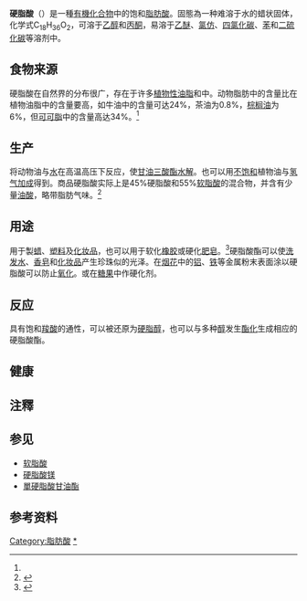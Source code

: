 {{Chembox
| Reference=<ref>{{cite book |title=[[Merck_Index|Merck Index]] |edition=11th |page=[https://archive.org/details/merckindexency00buda/page/n1508 8761] |publisher=[[Merck_&_Co.|Merck & Co., Inc]] |year=1989 |isbn=9780911910285 |editor=Susan Budavari |location=[[Rahway,_New_Jersey|Rahway, New Jersey]]}}</ref>
| ImageFile1=Stearic acid.svg
| ImageSize1=250px
| ImageFile2=Stearic-acid-3D-balls.png
| ImageSize2=250px
| ImageFile3=Stearinsäure auf Uhrglas.jpg
| ImageSize3=150px
| IUPACName=Octadecanoic acid
| IUPACNameZh = 十八酸
| OtherNames=
| Section1= {{Chembox Identifiers
| CASNo = 57-11-4
| CASNo_Ref = {{cascite|correct|CAS}}
|  PubChem = 5281
|  SMILES = CCCCCCCCCCCCCCCCCC(=O)O
  |  IUPHAR_ligand  =  3377
|  ChemSpiderID_Ref  = {{chemspidercite|changed|chemspider}}|  ChemSpiderID  =  5091
|  ChEMBL_Ref  = {{ebicite|changed|EBI}}|  ChEMBL  =  46403
|  DrugBank_Ref  = {{drugbankcite|correct|drugbank}}|  DrugBank  =  DB03193
|  EINECS  =  200-313-4
|  RTECS  =  WI2800000
  
}}
| Section2= {{Chembox Properties
| Formula=C<sub>18</sub>H<sub>36</sub>O<sub>2</sub>
| MolarMass=284.48
| Appearance=
| Density=0.847 g/cm<sup>3</sup>（70℃）
| MeltingPtC=69.6
| BoilingPtC=383
| Solubility=不可溶
| Specific Heat=501.5 J mol<sup>-1</sup> K<sup>-1</sup>
  }}
| Section3= {{Chembox Hazards
| MainHazards=
| FlashPt=
| Autoignition=
  }}
}}

'''硬脂酸'''（{{Lang-en|Stearic acid}}{{notetag|[[IUPAC|IUPAC]][[IUPAC命名|系统命名法]]：'''十八酸'''}}）是一種[[有机化合物|有機化合物]]中的饱和[[脂肪酸|脂肪酸]]。固態為一种难溶于水的蜡状固体，化学式C<sub>18</sub>H<sub>36</sub>O<sub>2</sub>，可溶于[[乙醇|乙醇]]和[[丙酮|丙酮]]，易溶于[[乙醚|乙醚]]、[[氯仿|氯仿]]、[[四氯化碳|四氯化碳]]、[[苯|苯]]和[[二硫化碳|二硫化碳]]等溶剂中。

== 食物来源 ==

硬脂酸在自然界的分布很广，存在于许多[[植物性油脂|植物性油脂]]和{{le|动物性油脂|Animal fat}}中。动物脂肪中的含量比在植物油脂中的含量要高，如牛油中的含量可达24%，茶油为0.8%，[[棕榈油|棕榈油]]为6%，但[[可可脂|可可脂]]中的含量高达34%。<ref name="chemyq" />

== 生产 ==

将动物油与[[水|水]]在高温高压下反应，使[[甘油三酸酯|甘油三酸酯]][[水解|水解]]。也可以用[[不饱和|不饱和]]植物油与[[氢气|氢气]][[加成|加成]]得到。商品硬脂酸实际上是45%硬脂酸和55%[[软脂酸|软脂酸]]的混合物，并含有少量[[油酸|油酸]]，略带脂肪气味。<ref name="chemyq">{{cite web|url=http://www.chemyq.com/xz/xz12/116648yvdhe.htm|title=硬脂酸；十八烷酸；十八酸；十八碳烷酸；Stearic acid; Octadecanoic acid; 1-heptadecanecarboxylic acid; acide octadecylique; acide stearique|accessdate=2009-04-05|publisher=化工引擎|archive-date=2010-12-27|archive-url=https://web.archive.org/web/20101227203028/http://www.chemyq.com/xz/xz12/116648yvdhe.htm|dead-url=no}}</ref>

== 用途 ==

用于製[[蜡|蜡]]、[[塑料|塑料]]及[[化妆品|化妆品]]，也可以用于软化[[橡胶|橡胶]]或硬化[[肥皂|肥皂]]。<ref>{{cite journal |title=Investigation of the effect of mixing schemes on cross-link distribution and tensile properties of natural–acrylic rubber blends |first=J. |last=Wootthikanokkhan |coauthors=Tunjongnawin, P |journal=Polymer Testing |publisher=[[Elsevier|Elsevier Science Ltd]] |volume=22 |issue=3 |pages=pp. 305–312 |doi=10.1016/S0142-9418(02)00105-8 |year=2002 |url=http://cat.inist.fr/?aModele=afficheN&cpsidt=14488916 |accessdate=2008-11-11 |archive-date=2009-01-13 |archive-url=https://web.archive.org/web/20090113005734/http://cat.inist.fr/?aModele=afficheN&cpsidt=14488916 |dead-url=no }}</ref>硬脂酸酯可以使[[洗发水|洗发水]]、[[香皂|香皂]]和[[化妆品|化妆品]]产生珍珠似的光泽。在[[烟花|烟花]]中的[[铝|铝]]、[[铁|铁]]等金属粉末表面涂以硬脂酸可以防止[[氧化|氧化]]。或在[[糖果|糖果]]中作硬化剂。

== 反应 ==

具有饱和[[羧酸|羧酸]]的通性，可以被还原为[[硬脂醇|硬脂醇]]，也可以与多种[[醇|醇]]发生[[酯化|酯化]]生成相应的硬脂酸酯。

== 健康 ==
{{fact|12碳以下的飽和脂肪酸以及含18碳的硬脂酸不會提高膽固醇含量，因此可能比其他飽和脂肪酸更健康。}}
==注釋==
{{notefoot}}

== 参见 ==

* [[软脂酸|软脂酸]]
* [[硬脂酸镁|硬脂酸镁]]
* [[單硬脂酸甘油酯|單硬脂酸甘油酯]]

== 参考资料 ==
{{reflist}}

{{脂肪酸}}
{{脂类}}

{{Authority control}}
[[Category:脂肪酸|Category:脂肪酸]]
[[Category:硬脂酸盐|*]]
